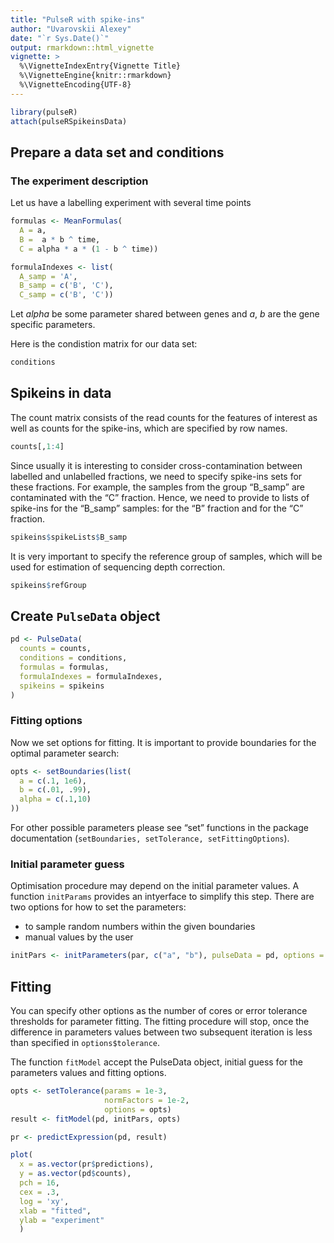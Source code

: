 ```yaml
---
title: "PulseR with spike-ins"
author: "Uvarovskii Alexey"
date: "`r Sys.Date()`"
output: rmarkdown::html_vignette
vignette: >
  %\VignetteIndexEntry{Vignette Title}
  %\VignetteEngine{knitr::rmarkdown}
  %\VignetteEncoding{UTF-8}
---
```


```r
library(pulseR)
attach(pulseRSpikeinsData)

```


## Prepare a data set and conditions

### The experiment description

Let us have a labelling experiment with several time points

```r
formulas <- MeanFormulas(
  A = a,
  B =  a * b ^ time,
  C = alpha * a * (1 - b ^ time))

formulaIndexes <- list(
  A_samp = 'A',
  B_samp = c('B', 'C'),
  C_samp = c('B', 'C'))


```

Let $alpha$ be some parameter shared between genes and $a$, $b$ are the
gene specific parameters.



Here is the condistion matrix for our data set:

```r
conditions
```

## Spikeins in data
The count matrix consists of the read counts for the features of interest
as well as counts for the spike-ins, which are specified by row names.
```r
counts[,1:4]
```

Since usually it is interesting to consider cross-contamination between 
labelled and unlabelled fractions, we need to specify spike-ins sets
for these fractions. For example, the samples from the group "B_samp"
are contaminated with the "C" fraction. Hence, we need to provide to lists
of spike-ins for the "B_samp" samples: for the "B" fraction and for the "C"
fraction.
```r
spikeins$spikeLists$B_samp
```

It is very important to specify the reference group of samples,
which will be used for estimation of sequencing depth correction.

```r
spikeins$refGroup
```



## Create `PulseData` object

```r
pd <- PulseData(
  counts = counts,
  conditions = conditions,
  formulas = formulas,
  formulaIndexes = formulaIndexes,
  spikeins = spikeins
)
```


### Fitting options
Now we set options for fitting. It is important to provide boundaries for the
optimal parameter search:

```r
opts <- setBoundaries(list(
  a = c(.1, 1e6),
  b = c(.01, .99),
  alpha = c(.1,10)
))
```

For other possible parameters please see "set" functions in the package
documentation (`setBoundaries, setTolerance, setFittingOptions`).  

### Initial parameter guess
Optimisation procedure may depend on the initial parameter values.
A function `initParams` provides an intyerface to simplify this step.
There are two options for how to set the parameters:

- to sample random numbers within the given boundaries 
- manual values by the user

```r
initPars <- initParameters(par, c("a", "b"), pulseData = pd, options = opts)
```


## Fitting

You can specify other options as the number of cores or error 
tolerance thresholds for parameter fitting. The fitting procedure will stop,
once the difference in parameters values between two subsequent iteration is 
less than specified in `options$tolerance`.

The function `fitModel` accept the PulseData object, initial guess for the 
parameters values and fitting options.

```r

opts <- setTolerance(params = 1e-3,
                     normFactors = 1e-2,
                     options = opts)
result <- fitModel(pd, initPars, opts)
```

```r
pr <- predictExpression(pd, result)

plot(
  x = as.vector(pr$predictions),
  y = as.vector(pd$counts),
  pch = 16,
  cex = .3,
  log = 'xy',
  xlab = "fitted",
  ylab = "experiment"
  )
```



